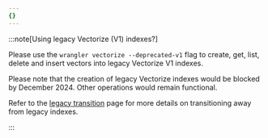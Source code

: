 ```yaml
---
{}
---
```


:::note[Using legacy Vectorize (V1) indexes?]

Please use the `wrangler vectorize --deprecated-v1` flag to create, get, list, delete and insert vectors into legacy Vectorize V1 indexes.

Please note that the creation of legacy Vectorize indexes would be blocked by December 2024. Other operations would remain functional.

Refer to the [legacy transition](/vectorize/reference/transition-vectorize-legacy) page for more details on transitioning away from legacy indexes.

:::

